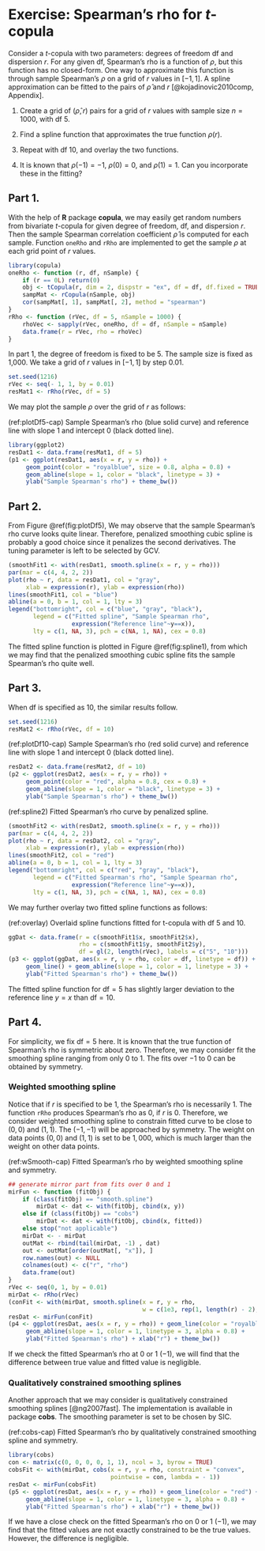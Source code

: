 # Exercise:  Spearman's rho for $t$-copula

Consider a $t$-copula with two parameters: degrees of freedom df and dispersion
$r$. For any given df, Spearman's rho is a function of $\rho$, but this function
has no closed-form. One way to approximate this function is through sample
Spearman's $\rho$ on a grid of $r$ values in $[-1, 1]$. A spline approximation
can be fitted to the pairs of $\hat{\rho}$ and $r$
[@kojadinovic2010comp, Appendix].

1. Create a grid of $(\hat{\rho},r)$ pairs for a grid of $r$ values with sample
size $n=1000$, with df 5.

2. Find a spline function that approximates the true function $\rho(r)$.

3. Repeat with df 10, and overlay the two functions.

4. It is known that $\rho(-1)=-1$, $\rho(0)=0$, and $\rho(1)=1$.  Can you
incorporate these in the fitting?


## Part 1.

With the help of **R** package **copula**,
we may easily get random numbers from bivariate $t$-copula for given
degree of freedom, df, and dispersion $r$. Then the sample Spearman
correlation coefficient $\hat{\rho}$ is computed for each sample.
Function `oneRho` and `rRho` are implemented to get the sample $\rho$
at each grid point of $r$ values.

```r
library(copula)
oneRho <- function (r, df, nSample) {
    if (r == 0L) return(0)
    obj <- tCopula(r, dim = 2, dispstr = "ex", df = df, df.fixed = TRUE)
    sampMat <- rCopula(nSample, obj)
    cor(sampMat[, 1], sampMat[, 2], method = "spearman")
}
rRho <- function (rVec, df = 5, nSample = 1000) {
    rhoVec <- sapply(rVec, oneRho, df = df, nSample = nSample)
    data.frame(r = rVec, rho = rhoVec)
}
```

In part 1, the degree of freedom is fixed to be 5.
The sample size is fixed as 1,000.
We take a grid of $r$ values in $[-1, 1]$ by step $0.01$.


```r
set.seed(1216)
rVec <- seq(- 1, 1, by = 0.01)
resMat1 <- rRho(rVec, df = 5)
```

We may plot the sample $\rho$ over the grid of $r$ as follows:

(ref:plotDf5-cap) Sample Spearman's rho (blue solid curve) and reference line
with slope 1 and intercept 0 (black dotted line).

```r
library(ggplot2)
resDat1 <- data.frame(resMat1, df = 5)
(p1 <- ggplot(resDat1, aes(x = r, y = rho)) +
     geom_point(color = "royalblue", size = 0.8, alpha = 0.8) +
     geom_abline(slope = 1, color = "black", linetype = 3) +
     ylab("Sample Spearman's rho") + theme_bw())
```


## Part 2.

From Figure \@ref(fig:plotDf5), We may observe that the sample Spearman's rho
curve looks quite linear. Therefore, penalized smoothing cubic spline is
probably a good choice since it penalizes the second derivatives. The tuning
parameter is left to be selected by GCV.


```r
(smoothFit1 <- with(resDat1, smooth.spline(x = r, y = rho)))
par(mar = c(4, 4, 2, 2))
plot(rho ~ r, data = resDat1, col = "gray",
     xlab = expression(r), ylab = expression(rho))
lines(smoothFit1, col = "blue")
abline(a = 0, b = 1, col = 1, lty = 3)
legend("bottomright", col = c("blue", "gray", "black"),
       legend = c("Fitted spline", "Sample Spearman rho",
                  expression("Reference line"~y==x)),
       lty = c(1, NA, 3), pch = c(NA, 1, NA), cex = 0.8)
```

The fitted spline function is plotted in Figure \@ref(fig:spline1), from
which we may find that the penalized smoothing cubic spline fits the sample
Spearman's rho quite well.


## Part 3.

When df is specified as 10, the similar results follow.

```r
set.seed(1216)
resMat2 <- rRho(rVec, df = 10)
```

(ref:plotDf10-cap) Sample Spearman's rho (red solid curve) and reference line
with slope 1 and intercept 0 (black dotted line).

```r
resDat2 <- data.frame(resMat2, df = 10)
(p2 <- ggplot(resDat2, aes(x = r, y = rho)) +
     geom_point(color = "red", alpha = 0.8, cex = 0.8) +
     geom_abline(slope = 1, color = "black", linetype = 3) +
     ylab("Sample Spearman's rho") + theme_bw())
```

(ref:spline2) Fitted Spearman's rho curve by penalized spline.

```r
(smoothFit2 <- with(resDat2, smooth.spline(x = r, y = rho)))
par(mar = c(4, 4, 2, 2))
plot(rho ~ r, data = resDat2, col = "gray",
     xlab = expression(r), ylab = expression(rho))
lines(smoothFit2, col = "red")
abline(a = 0, b = 1, col = 1, lty = 3)
legend("bottomright", col = c("red", "gray", "black"),
       legend = c("Fitted Spearman's rho", "Sample Spearman rho",
                  expression("Reference line"~y==x)),
       lty = c(1, NA, 3), pch = c(NA, 1, NA), cex = 0.8)
```

We may further overlay two fitted spline functions as follows:

(ref:overlay) Overlaid spline functions fitted for t-copula with df 5 and 10.

```r
ggDat <- data.frame(r = c(smoothFit1$x, smoothFit2$x),
                    rho = c(smoothFit1$y, smoothFit2$y),
                    df = gl(2, length(rVec), labels = c("5", "10")))
(p3 <- ggplot(ggDat, aes(x = r, y = rho, color = df, linetype = df)) +
     geom_line() + geom_abline(slope = 1, color = 1, linetype = 3) +
     ylab("Fitted Spearman's rho") + theme_bw())
```

The fitted spline function for df$=5$ has slightly larger deviation to
the reference line $y=x$ than df$=10$.


## Part 4.

For simplicity, we fix df$=5$ here.
It is known that the true function of Spearman's rho is symmetric about
zero. Therefore, we may consider fit the smoothing spline ranging from only
0 to 1. The fits over $-1$ to 0 can be obtained by symmetry.

### Weighted smoothing spline

Notice that if $r$ is specified to be 1, the Spearman's rho is
necessarily 1. The function `rRho` produces Spearman's rho as 0, if $r$ is 0.
Therefore, we consider weighted smoothing spline to constrain fitted curve to be
close to $(0, 0)$ and $(1, 1)$. The $(-1, -1)$ will be approached by symmetry.
The weight on data points $(0, 0)$ and $(1, 1)$ is set to be $1,000$, which is
much larger than the weight on other data points.

(ref:wSmooth-cap) Fitted Spearman's rho by weighted smoothing spline and
symmetry.

```r
## generate mirror part from fits over 0 and 1
mirFun <- function (fitObj) {
    if (class(fitObj) == "smooth.spline")
        mirDat <- dat <- with(fitObj, cbind(x, y))
    else if (class(fitObj) == "cobs")
        mirDat <- dat <- with(fitObj, cbind(x, fitted))
    else stop("not applicable")
    mirDat <- - mirDat
    outMat <- rbind(tail(mirDat, -1) , dat)
    out <- outMat[order(outMat[, "x"]), ]
    row.names(out) <- NULL
    colnames(out) <- c("r", "rho")
    data.frame(out)
}
rVec <- seq(0, 1, by = 0.01)
mirDat <- rRho(rVec)
(conFit <- with(mirDat, smooth.spline(x = r, y = rho,
                                      w = c(1e3, rep(1, length(r) - 2), 1e3))))
resDat <- mirFun(conFit)
(p4 <- ggplot(resDat, aes(x = r, y = rho)) + geom_line(color = "royalblue") +
     geom_abline(slope = 1, color = 1, linetype = 3, alpha = 0.8) +
     ylab("Fitted Spearman's rho") + xlab("r") + theme_bw())
```

If we check the fitted Spearman's rho at 0 or 1 ($-1$), we will find that the
difference between true value and fitted value is negligible.


### Qualitatively constrained smoothing splines

Another approach that we may consider is
qualitatively constrained smoothing splines [@ng2007fast].
The implementation is available in package **cobs**.
The smoothing parameter is set to be chosen by SIC.

(ref:cobs-cap) Fitted Spearman's rho by qualitatively constrained smoothing
spline and symmetry.

```r
library(cobs)
con <- matrix(c(0, 0, 0, 0, 1, 1), ncol = 3, byrow = TRUE)
cobsFit <- with(mirDat, cobs(x = r, y = rho, constraint = "convex",
                             pointwise = con, lambda = - 1))
resDat <- mirFun(cobsFit)
(p5 <- ggplot(resDat, aes(x = r, y = rho)) + geom_line(color = "red") +
     geom_abline(slope = 1, color = 1, linetype = 3, alpha = 0.8) +
     ylab("Fitted Spearman's rho") + xlab("r") + theme_bw())
```

If we have a close check on the fitted Spearman's rho on 0 or 1 ($-1$),
we may find that the fitted values are not exactly constrained to be the
true values. However, the difference is negligible.
